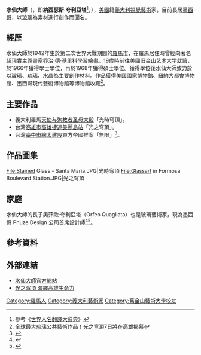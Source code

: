 {{Expand|time=2013-5-30}}

'''水仙大師'''（{{lang-it|'''Narcissus Quagliata'''}}，即'''納西瑟斯·夸利亞塔'''<ref>參考《[[世界人名翻譯大辭典|世界人名翻譯大辭典]]》</ref>，{{bd|1942年||||}}），[[美國|美國]]籍[[義大利|義大利]][[視覺藝術|視覺藝術]]家，目前長居[[墨西哥|墨西哥]]，以[[玻璃|玻璃]]為素材進行創作而聞名。

==經歷==
水仙大師於1942年生於第二次世界大戰期間的[[羅馬市|羅馬市]]，在羅馬居住時曾經向著名[[超現實主義|超現實主義]]畫家[[乔治·德·基里科|乔治·德·基里科]]學習繪畫。19歲時前往美國[[旧金山艺术大学|旧金山艺术大学]]就讀，於1966年獲得學士學位，再於1968年獲得碩士學位。獲得學位後水仙大師致力於以玻璃、琉璃、水晶為主要創作材料。作品獲得美國國家博物館、紐約大都會博物館、墨西哥現代藝術博物館等博物館收藏<ref>[http://publicart.moc.gov.tw/news/view.php?id=2052 全球最大琉璃公共藝術作品！光之穹頂7日將在高雄揭幕]{{dead link|date=2018年3月 |bot=InternetArchiveBot |fix-attempted=yes }}</ref>。

==主要作品==
*義大利羅馬[[天使与殉教者圣母大殿|天使与殉教者圣母大殿]]「光時穹頂」。
*台灣[[高雄市|高雄市]][[高雄捷運|高雄捷運]][[美麗島站|美麗島站]]「光之穹頂」。
*台灣[[臺中市|臺中市]][[總太建設|總太建設]]東方帝國推案「無限」<ref>{{Cite web |url=http://www.zongtai.com.tw/chinese/01_case/01_black/04_blog/04_blog_detail.php?sid=26&project=4&cid=1&ccid=16 |title=東方帝國【無限】水仙大師亞洲首件私人收藏鉅作 |access-date=2013-05-30 |archive-url=https://web.archive.org/web/20160304110435/http://www.zongtai.com.tw/chinese/01_case/01_black/04_blog/04_blog_detail.php?sid=26&project=4&cid=1&ccid=16 |archive-date=2016-03-04 |dead-url=yes }}</ref>。

==作品圖集==
<gallery>
File:Stained Glass - Santa Maria.JPG|光時穹頂
File:Glassart in Formosa Boulevard Station.JPG|光之穹頂
</gallery>

==家庭==
水仙大師的長子奧菲歐·夸利亞塔（Orfeo Quagliata）也是玻璃藝術家，現為墨西哥 Phuze Design 公司首席設計師<ref>{{Cite web |url=http://www.zongtai.com.tw/chinese/01_case/01_black/04_blog/04_blog_detail.php?sid=27&project=1&cid=1&ccid=17 |title=存档副本 |access-date=2013-06-25 |archive-url=https://web.archive.org/web/20160304115434/http://www.zongtai.com.tw/chinese/01_case/01_black/04_blog/04_blog_detail.php?sid=27&project=1&cid=1&ccid=17 |archive-date=2016-03-04 |dead-url=yes }}</ref><ref>{{Cite web |url=http://www.phuzedesign.com/Medium/contact.html |title=Biography of Orfeo Quagliata |accessdate=2013-06-25 |archive-date=2016-03-04 |archive-url=https://web.archive.org/web/20160304114448/http://www.phuzedesign.com/Medium/contact.html |dead-url=no }}</ref>。

==參考資料==
{{reflist}}

==外部連結==
*[http://narcissusquagliata.com/ 水仙大師官方網站] {{Wayback|url=http://narcissusquagliata.com/ |date=20140313142345 }}
*[http://www.newtaiwan.com.tw/bulletinview.jsp?bulletinid=21567 光之穹頂 演繹高雄生命力]{{dead link|date=2018年3月 |bot=InternetArchiveBot |fix-attempted=yes }}


{{DEFAULTSORT:Quagliata, Narcissus}}
[[Category:羅馬人|Category:羅馬人]]
[[Category:義大利藝術家|Category:義大利藝術家]]
[[Category:舊金山藝術大學校友|Category:舊金山藝術大學校友]]